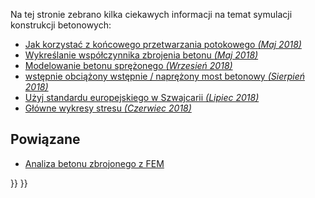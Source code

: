 <languages/>

Na tej stronie zebrano kilka ciekawych informacji na temat symulacji konstrukcji betonowych:

* [https://forum.freecadweb.org/viewtopic.php?f=18&t=28635 Jak korzystać z końcowego przetwarzania potokowego ''(Maj 2018)'']
* [https://forum.freecadweb.org/viewtopic.php?f=18&t=28821 Wykreślanie współczynnika zbrojenia betonu ''(Maj 2018)'']
* [https://forum.freecadweb.org/viewtopic.php?f=18&t=30697 Modelowanie betonu sprężonego ''(Wrzesień 2018)'']
* [https://forum.freecadweb.org/viewtopic.php?f=18&t=30286 wstępnie obciążony wstępnie / naprężony most betonowy ''(Sierpień 2018)'']
* [https://forum.freecadweb.org/viewtopic.php?f=18&t=29930 Użyj standardu europejskiego w Szwajcarii ''(Lipiec 2018)'']
* [https://forum.freecadweb.org/viewtopic.php?f=18&t=29381 Główne wykresy stresu ''(Czerwiec 2018)'']

==Powiązane==

* [[Analysis_of_reinforced_concrete_with_FEM/pl|Analiza betonu zbrojonego z FEM]]


{{FEM Tools navi{{#translation:}}}}
{{Userdocnavi{{#translation:}}}}